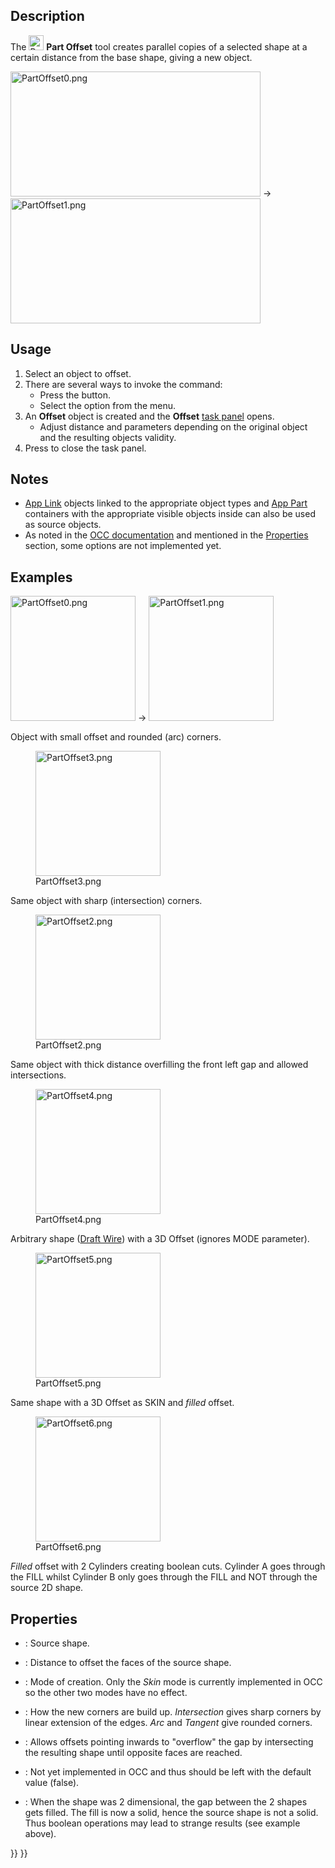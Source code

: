 <languages/>

<div class="mw-translate-fuzzy">
{{Docnav
|[[Part_CompOffsetTools|CompOffsetTools]]
|[[Part_Offset2D|2D Offset]]
|[[Part_Workbench|Part]]
|IconL=Part_CompOffsetTools.png
|IconC=Workbench_Part.svg
|IconR=Part_Offset2D.svg
}}
</div>

<div class="mw-translate-fuzzy">
{{GuiCommand/cs|Name=Part Offset|Name/cs=Part Offset|MenuLocation=Part → Offset||Workbenches=[[Part_Workbench/cs|Part]], Complet|SeeAlso=[[Part_Thickness/cs|Thickness]]}}
</div>

<div lang="en" dir="ltr" class="mw-content-ltr">
==Description==
</div>

<div lang="en" dir="ltr" class="mw-content-ltr">
The [[Image:Part_Offset.svg|24px]] '''Part Offset''' tool creates parallel copies of a selected shape at a certain distance from the base shape, giving a new object.
</div>

[[Image:PartOffset0.png|400x200px]]  →  [[Image:PartOffset1.png|400x200px]]

<div lang="en" dir="ltr" class="mw-content-ltr">
==Usage==
</div>

<div lang="en" dir="ltr" class="mw-content-ltr">
# Select an object to offset.
# There are several ways to invoke the command:
#* Press the {{Button|[[Image:Part_Offset.svg|16px]] [[Part_Offset|3D Offset...]]}} button.
#* Select the {{MenuCommand|Part → [[Image:Part_Offset.svg|16px]] 3D Offset...}} option from the menu.
# An '''Offset''' object is created and the '''Offset''' [[Task_panel|task panel]] opens.
#* Adjust distance and parameters depending on the original object and the resulting objects validity.
# Press {{Button|OK}} to close the task panel.
</div>

<div lang="en" dir="ltr" class="mw-content-ltr">
==Notes==
</div>

<div lang="en" dir="ltr" class="mw-content-ltr">
* [[App_Link|App Link]] objects linked to the appropriate object types and [[App_Part|App Part]] containers with the appropriate visible objects inside can also be used as source objects. {{Version|0.20}}
* As noted in the [https://dev.opencascade.org/doc/refman/html/class_b_rep_offset_a_p_i___make_offset_shape.html#a173d06428d1cdeea1c4f38fd6f80043c OCC documentation] and mentioned in the [[#Properties|Properties]] section, some options are not implemented yet.
</div>

<div lang="en" dir="ltr" class="mw-content-ltr">
==Examples==
</div>

[[Image:PartOffset0.png|x200px]]  →  [[Image:PartOffset1.png|x200px]]

<div lang="en" dir="ltr" class="mw-content-ltr">
Object with small offset and rounded (arc) corners.
</div>

[[Image:PartOffset3.png|x200px]] 

<div lang="en" dir="ltr" class="mw-content-ltr">
Same object with sharp (intersection) corners.
</div>

[[Image:PartOffset2.png|x200px]] 

<div lang="en" dir="ltr" class="mw-content-ltr">
Same object with thick distance overfilling the front left gap and allowed intersections.
</div>

[[Image:PartOffset4.png|x200px]] 

<div lang="en" dir="ltr" class="mw-content-ltr">
Arbitrary shape ([[Draft_Wire|Draft Wire]]) with a 3D Offset (ignores MODE parameter).
</div>

[[Image:PartOffset5.png|x200px]] 

<div lang="en" dir="ltr" class="mw-content-ltr">
Same shape with a 3D Offset as SKIN and ''filled'' offset.
</div>

[[Image:PartOffset6.png|x200px]] 

<div lang="en" dir="ltr" class="mw-content-ltr">
''Filled'' offset with 2 Cylinders creating boolean cuts. Cylinder A goes through the FILL whilst Cylinder B only goes through the FILL and NOT through the source 2D shape.
</div>

<div lang="en" dir="ltr" class="mw-content-ltr">
==Properties==
</div> 

<div lang="en" dir="ltr" class="mw-content-ltr">
{{Properties_Title|Offset}}
</div>

<div lang="en" dir="ltr" class="mw-content-ltr">
* {{PropertyData|Source}}: Source shape.
* {{PropertyData|Value}}: Distance to offset the faces of the source shape.
* {{PropertyData|Mode}}: Mode of creation. Only the ''Skin'' mode is currently implemented in OCC so the other two modes have no effect.
* {{PropertyData|Join}}: How the new corners are build up. ''Intersection'' gives sharp corners by linear extension of the edges. ''Arc'' and ''Tangent'' give rounded corners.
</div>

<div lang="en" dir="ltr" class="mw-content-ltr">
* {{PropertyData|Intersection}}: Allows offsets pointing inwards to "overflow" the gap by intersecting the resulting shape until opposite faces are reached. 
* {{PropertyData|Self Intersection}}: Not yet implemented in OCC and thus should be left with the default value (false).
* {{PropertyData|Fill Offset}}: When the shape was 2 dimensional, the gap between the 2 shapes gets filled. The fill is now a solid, hence the source shape is not a solid. Thus boolean operations may lead to strange results (see example above).
</div>


<div lang="en" dir="ltr" class="mw-content-ltr">
{{Docnav
|[[Part_CrossSections|CrossSections]]
|[[Part_Offset2D|Offset2D]]
|[[Part_Workbench|Part]]
|IconL=Part_CrossSections.svg
|IconR=Part_Offset2D.svg
|IconC=Workbench_Part.svg
}}
</div>

{{Part_Tools_navi{{#translation:}}}}
{{Userdocnavi{{#translation:}}}}